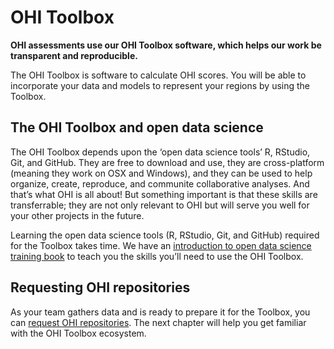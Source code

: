 # OHI Toolbox {#toolbox}

**OHI assessments use our OHI Toolbox software, which helps our work be transparent and reproducible.**  

The OHI Toolbox is software to calculate OHI scores. You will be able to incorporate your data and models to represent your regions by using the Toolbox.

## The OHI Toolbox and open data science

The OHI Toolbox depends upon the 'open data science tools' R, RStudio, Git, and GitHub. They are free to download and use, they are cross-platform (meaning they work on OSX and Windows), and they can be used to help organize, create, reproduce, and communite collaborative analyses. And that's what OHI is all about! But something important is that these skills are transferrable; they are not only relevant to OHI but will serve you well for your other projects in the future.
 
Learning the open data science tools (R, RStudio, Git, and GitHub) required for the Toolbox takes time. We have an [introduction to open data science training book](http://ohi-science.org/data-science-training/) to teach you the skills you'll need to use the OHI Toolbox. 

## Requesting OHI repositories

As your team gathers data and is ready to prepare it for the Toolbox, you can [request OHI repositories](http://ohi-science.org/manual/#requesting-your-repositories). The next chapter will help you get familiar with the OHI Toolbox ecosystem. 


<!---
![](https://docs.google.com/drawings/d/1eEb8qlCWY5g0v19xMoW-Jc71cNr4GOacsxUK9FR8si4/pub?w=960&h=480)

http://happygitwithr.com/troubleshooting.html
"Push/Pull buttons greyed out in RStudio"
"I have no idea if my local repo and my remote repo are connected."

## How you work

- commit often (i.e. bundled as tasks you complete)
- use the Git tab to help you check your work -- what files updated, does that make sense?

## How this fits with the OHI workflow

- High-level core v. tailorable (GitHub repo of data and code, you'll operate with an R package ohicore). See our [Best practices publication](https://peerj.com/articles/1503/) for more details (and add images here). 
- prep and full repos

## Developing these skills {#develop-skills}

2-day self-paced workshop: [Reproducible Science with RStudio and GitHub](http://jules32.github.io/2016-07-12-Oxford/overview/). This is a [Software Carpentry](https://software-carpentry.org/) workshop by our team to help you develop skills with the RStudio/GitHub workflow. Also best done with 2 screens so you can more easily follow along on your own computer. 

## Practice by updating your website

To get more comfortable with the RStudio-GitHub workflow, we'll update your website before diving deeper and learning R. This should already be set-up for you.  

Here is an [2-hour tutorial to get you started making free websites with RStudio’s R Markdown](https://jules32.github.io/rmarkdown-website-tutorial/first_observations.html) made by our team. This will let you practice with a non-OHI website. 

TODO julie: modify for OHI websites

When you're ready to update your own website:  

1. Go to github.com/OHI-Science/your-repo-key and double-check you have the `gh-pages` branch (like the one [here](https://jules32.github.io/rmarkdown-website-tutorial/first_observations.html#the-websites-repo)). You don't need to do any 'forking' like you did in the tutorial. Note: we're not going to talk about github 'forking' or 'branches' just yet, because you don't need to know, but see the end of the chapter for more info. 
1. Clone your repository to your local computer. 
1. Do a one-time-only thing to make sure that you have the `gh-pages` branch locally on your computer: Instructions are [here](https://github.com/OHI-Science/ohi-science.github.io/issues/21). You can also navigate here from the [Forum](http://ohi-science.org/resources/forum/).
1. Change things and see what happens! Try some different things in Markdown, save an image, etc. Also, look exactly at what other OHI+ project websites have done to get inspired and also borrow/modify their code!

- http://ohi-science.org/bhi/ <-> https://github.com/OHI-Science/bhi  
- http://ohi-science.org/mhi/ <-> https://github.com/OHI-Science/mhi  
- http://ohi-science.org/ohi-global/ <-> https://github.com/OHI-Science/ohi-global  


### Background on branches: master and gh-pages

#### What you need to know 

super powerful; parallel universe workspace. we'll just be taking advantage of the gh-pages, special branch.

#### Setting up

#### Switching branches

- make sure you've committed and pushed before switching (I compulsively pull each time again, just to be sure)
- if you have scripts open, it may say that they don't exist anymore and would you like to delete them. Say yes. They do exist, just in a different branch

#### Updating content

--->
